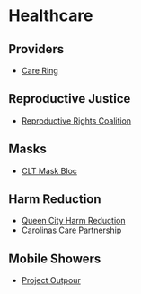 # Healthcare

## Providers
- [Care Ring](https://careringnc.org/)

## Reproductive Justice
- [Reproductive Rights Coalition](https://www.reprorightscoalition.org/)

## Masks
- [CLT Mask Bloc](https://twitter.com/CLT_Mask_Bloc)

## Harm Reduction
- [Queen City Harm Reduction](https://www.qcne.org/)
- [Carolinas Care Partnership](https://www.carolinascare.org/)

## Mobile Showers
- [Project Outpour](https://projectoutpour.org/)